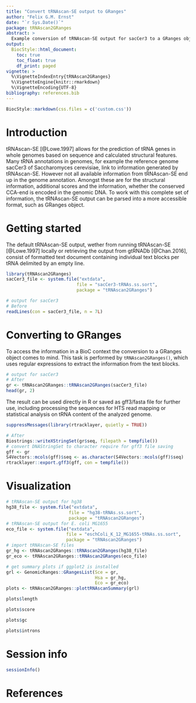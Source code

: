 ```yaml
---
title: "Convert tRNAscan-SE output to GRanges"
author: "Felix G.M. Ernst"
date: "`r Sys.Date()`"
package: tRNAscan2GRanges
abstract: >
  Example conversion of tRNAscan-SE output for sacCer3 to a GRanges object
output: 
  BiocStyle::html_document:
    toc: true
    toc_float: true
    df_print: paged
vignette: >
  %\VignetteIndexEntry{tRNAscan2GRanges}
  %\VignetteEngine{knitr::rmarkdown}
  %\VignetteEncoding{UTF-8}
bibliography: references.bib
---
```


```r
BiocStyle::markdown(css.files = c('custom.css'))
```

# Introduction

tRNAscan-SE [@Lowe.1997] allows for the prediction of tRNA genes in whole
genomes based on sequence and calculated structural features. Many tRNA
annotations in genomes, for example the reference genome sacCer3 of
Saccharomyces cerevisiae, link to information generated by tRNAscan-SE.
However not all available information from tRNAscan-SE end up in the genome
annotation. Amongst these are for the structural information, additional scores
and the information, whether the conserved CCA-end is encoded in the genomic
DNA. To work with this complete set of information, the tRNAscan-SE output can
be parsed into a more accessible format, such as GRanges object.

# Getting started

The default tRNAscan-SE output, wether from running tRNAscan-SE [@Lowe.1997]
locally or retrieving the output from gtRNADb [@Chan.2016], consist of formatted
text document containing individual text blocks per tRNA delimited by an empty
line.

```r
library(tRNAscan2GRanges)
sacCer3_file <- system.file("extdata", 
                           file = "sacCer3-tRNAs.ss.sort", 
                           package = "tRNAscan2GRanges")

# output for sacCer3
# Before
readLines(con = sacCer3_file, n = 7L)
```

# Converting to GRanges

To access the information in a BioC context the conversion to a GRanges object 
comes to mind. This task is performed by `tRNAscan2GRanges()`, which uses 
regular expressions to extract the information from the text blocks. 

```r
# output for sacCer3
# After
gr <- tRNAscan2GRanges::tRNAscan2GRanges(sacCer3_file)
head(gr, 2)
```

The result can be used directly in R or saved as gff3/fasta file for further
use, including processing the sequences for HTS read mapping or statistical
analysis on tRNA content of the analyzed genome.

```r
suppressMessages(library(rtracklayer, quietly = TRUE))

# After
Biostrings::writeXStringSet(gr$seq, filepath = tempfile())
# convert DNAStringSet to character require for gff3 file saving
gff <- gr
S4Vectors::mcols(gff)$seq <- as.character(S4Vectors::mcols(gff)$seq)
rtracklayer::export.gff3(gff, con = tempfile())
```

# Visualization



```r
# tRNAscan-SE output for hg38
hg38_file <- system.file("extdata", 
                        file = "hg38-tRNAs.ss.sort", 
                        package = "tRNAscan2GRanges")
# tRNAscan-SE output for E. coli MG1655
eco_file <- system.file("extdata", 
                       file = "eschColi_K_12_MG1655-tRNAs.ss.sort", 
                       package = "tRNAscan2GRanges")
# import tRNAscan-SE files
gr_hg <- tRNAscan2GRanges::tRNAscan2GRanges(hg38_file)
gr_eco <- tRNAscan2GRanges::tRNAscan2GRanges(eco_file)

# get summary plots if ggplot2 is installed
grl <- GenomicRanges::GRangesList(Sce = gr, 
                                  Hsa = gr_hg, 
                                  Eco = gr_eco)
plots <- tRNAscan2GRanges::plottRNAscanSummary(grl)
```
```r
plots$length
```
```r
plots$score
```
```r
plots$gc
```
```r
plots$introns
```

# Session info

```r
sessionInfo()
```

# References